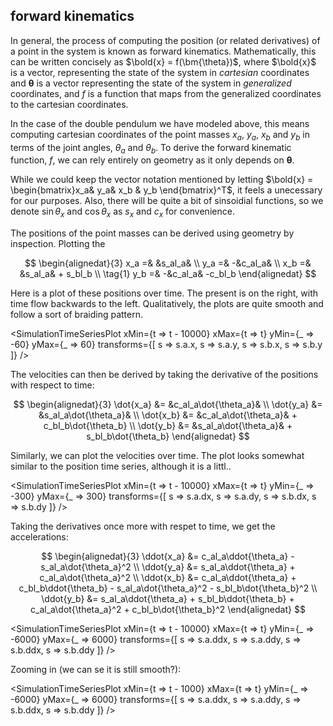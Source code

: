 
## forward kinematics

In general, the process of computing the position (or related derivatives) of a
point in the system is known as forward kinematics. Mathematically, this can be
written concisely as $\bold{x} = f(\bm{\theta})$, where $\bold{x}$ is a vector,
representing the state of the system in _cartesian_ coordinates and
$\bm{\theta}$ is a vector representing the state of the system in _generalized_
coordinates, and $f$ is a function that maps from the generalized
coordinates to the cartesian coordinates.

In the case of the double pendulum we have modeled above, this means computing
cartesian coordinates of the point masses $x_a$, $y_a$, $x_b$ and $y_b$ in terms
of the joint angles, $\theta_a$ and $\theta_b$. To derive the forward kinematic
function, $f$, we can rely entirely on geometry as it only depends on
$\bm{\theta}$.

While we could keep the vector notation mentioned by letting
$\bold{x} = \begin{bmatrix}x_a& y_a& x_b & y_b \end{bmatrix}^T$, it feels a
unecessary for our purposes. Also, there will be quite a bit of sinsoidial
functions, so we denote $\sin\theta_x$ and $\cos\theta_x$ as $s_x$ and $c_x$ for
convenience.

The positions of the point masses can be derived using geometry by inspection. Plotting the

$$
\begin{alignedat}{3}
x_a =& &s_al_a& \\
y_a =& -&c_al_a&  \\
x_b =& &s_al_a& + s_bl_b \\
\tag{1} y_b =& -&c_al_a& -c_bl_b
\end{alignedat}
$$

Here is a plot of these positions over time. The present is on the right, with time flow backwards to the left. Qualitatively, the plots are quite smooth and follow a sort of braiding pattern.

<SimulationTimeSeriesPlot
  xMin={t => t - 10000}
  xMax={t => t}
  yMin={_ => -60}
  yMax={_ => 60}
  transforms={[
    s => s.a.x,
    s => s.a.y,
    s => s.b.x,
    s => s.b.y
  ]}
/>


The velocities can then be derived by taking the derivative of the positions
with respect to time:

$$
\begin{alignedat}{3}
\dot{x_a} &= &c_al_a\dot{\theta_a}& \\
\dot{y_a} &= &s_al_a\dot{\theta_a}& \\
\dot{x_b} &= &c_al_a\dot{\theta_a}& + c_bl_b\dot{\theta_b} \\
\dot{y_b} &= &s_al_a\dot{\theta_a}& + s_bl_b\dot{\theta_b}
\end{alignedat}
$$

Similarly, we can plot the velocities over time. The plot looks somewhat similar to the position time series, although it is a littl..

<SimulationTimeSeriesPlot
  xMin={t => t - 10000}
  xMax={t => t}
  yMin={_ => -300}
  yMax={_ => 300}
  transforms={[
    s => s.a.dx,
    s => s.a.dy,
    s => s.b.dx,
    s => s.b.dy
  ]}
/>

Taking the derivatives once more with respet to time, we get the accelerations:

$$
\begin{alignedat}{3}
\ddot{x_a} &= c_al_a\ddot{\theta_a} - s_al_a\dot{\theta_a}^2 \\
\ddot{y_a} &= s_al_a\ddot{\theta_a} + c_al_a\dot{\theta_a}^2 \\
\ddot{x_b} &= c_al_a\ddot{\theta_a} + c_bl_b\ddot{\theta_b} - s_al_a\dot{\theta_a}^2 - s_bl_b\dot{\theta_b}^2 \\
\ddot{y_b} &= s_al_a\ddot{\theta_a} + s_bl_b\ddot{\theta_b} + c_al_a\dot{\theta_a}^2 + c_bl_b\dot{\theta_b}^2
\end{alignedat}
$$

<SimulationTimeSeriesPlot
  xMin={t => t - 10000}
  xMax={t => t}
  yMin={_ => -6000}
  yMax={_ => 6000}
  transforms={[
    s => s.a.ddx,
    s => s.a.ddy,
    s => s.b.ddx,
    s => s.b.ddy
  ]}
/>

Zooming in (we can se it is still smooth?):

<SimulationTimeSeriesPlot
  xMin={t => t - 1000}
  xMax={t => t}
  yMin={_ => -6000}
  yMax={_ => 6000}
  transforms={[
    s => s.a.ddx,
    s => s.a.ddy,
    s => s.b.ddx,
    s => s.b.ddy
  ]}
/>

